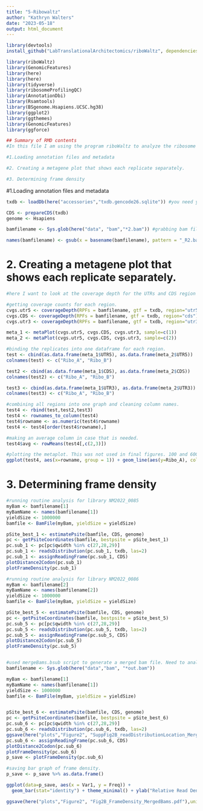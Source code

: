 ```yaml
---
title: "5-Ribowaltz"
author: "Kathryn Walters"
date: "2023-05-18"
output: html_document
---
```



```r
library(devtools)
install_github("LabTranslationalArchitectomics/riboWaltz", dependencies = TRUE)

library(riboWaltz)
library(GenomicFeatures)
library(here)
library(here)
library(tidyverse)
library(ribosomeProfilingQC)
library(AnnotationDbi)
library(Rsamtools)
library(BSgenome.Hsapiens.UCSC.hg38)
library(ggplot2)
library(ggthemes)
library(GenomicFeatures)
library(ggforce)
```



```r
## Summary of RMD contents
#In this file I am using the program riboWaltz to analyze the ribosome profiling data to determine quality. We are looking for periodicity, ~30nt fragment length, and strong enrichment for CDS sequences. The data here is used in Figure 2 and Supplemental Figure 2.  

#1.Loading annotation files and metadata

#2. Creating a metagene plot that shows each replicate separately.

#3. Determining frame density
```


#1.Loading annotation files and metadata


```r
txdb <- loadDb(here("accessories","txdb.gencode26.sqlite")) #you need your own database file as this is too large for github.

CDS <- prepareCDS(txdb)
genome <- Hsapiens

bamfilename <- Sys.glob(here("data", "bam","*2.bam")) #grabbing bam files. These are not stored on git as too large. Use riboPipe.bsub found in scripts to generate yourself. 

names(bamfilename) <- gsub(x = basename(bamfilename), pattern = "_R2.bam", replacement = "") #cleaning up title. 

```


# 2. Creating a metagene plot that shows each replicate separately.


```r
#here I want to look at the coverage depth for the UTRs and CDS region for each bam file. Then I can take that information and make my own metagene plot where I can see how these compare for each replicate (library 85 and 86)

#getting coverage counts for each region.
cvgs.utr5 <- coverageDepth(RPFs = bamfilename, gtf = txdb, region="utr5")
cvgs.CDS <- coverageDepth(RPFs = bamfilename, gtf = txdb, region="cds")
cvgs.utr3 <- coverageDepth(RPFs = bamfilename, gtf = txdb, region="utr3")

meta_1 <- metaPlot(cvgs.utr5, cvgs.CDS, cvgs.utr3, sample=c(1))
meta_2 <- metaPlot(cvgs.utr5, cvgs.CDS, cvgs.utr3, sample=c(2))

#binding the replicates into one dataframe for each region. 
test <- cbind(as.data.frame(meta_1$UTR5), as.data.frame(meta_2$UTR5))
colnames(test) <- c("Ribo_A", "Ribo_B")

test2 <- cbind(as.data.frame(meta_1$CDS), as.data.frame(meta_2$CDS))
colnames(test2) <- c("Ribo_A", "Ribo_B")

test3 <- cbind(as.data.frame(meta_1$UTR3), as.data.frame(meta_2$UTR3))
colnames(test3) <- c("Ribo_A", "Ribo_B")

#combining all regions into one graph and cleaning column names. 
test4 <- rbind(test,test2,test3)
test4 <- rownames_to_column(test4)
test4$rowname <- as.numeric(test4$rowname)
test4 <- test4[order(test4$rowname),]

#making an average column in case that is needed. 
test4$avg <- rowMeans(test4[,c(2,3)])

#plotting the metaplot. This was not used in final figures. 100 and 600 are the bins that form the cutoffs from the CDS to UTRs. 
ggplot(test4, aes(x=rowname, group = 1)) + geom_line(aes(y=Ribo_A), color = "darkred") +  geom_line(aes(y=Ribo_B), color = "navyblue") + theme_minimal() + geom_vline(xintercept = c(100,600), color = "grey") + xlab("") + ylab("Mean of Coverage") + ggtitle("RP vs IP Metagene Plot - 0hr")

```


# 3. Determining frame density


```r
#running routine analysis for library NM2022_0085
myBam <- bamfilename[1]
myBamName <- names(bamfilename[1])
yieldSize <- 1000000
bamfile <- BamFile(myBam, yieldSize = yieldSize)

pSite_best_1 <- estimatePsite(bamfile, CDS, genome)
pc <- getPsiteCoordinates(bamfile, bestpsite = pSite_best_1)
pc.sub_1 <- pc[pc$qwidth %in% c(27,28,29)]
pc.sub_1 <- readsDistribution(pc.sub_1, txdb, las=2)
pc.sub_1 <- assignReadingFrame(pc.sub_1, CDS)
plotDistance2Codon(pc.sub_1)
plotFrameDensity(pc.sub_1)

#running routine analysis for library NM2022_0086
myBam <- bamfilename[2]
myBamName <- names(bamfilename[2])
yieldSize <- 1000000
bamfile <- BamFile(myBam, yieldSize = yieldSize)

pSite_best_5 <- estimatePsite(bamfile, CDS, genome)
pc <- getPsiteCoordinates(bamfile, bestpsite = pSite_best_5)
pc.sub_5 <- pc[pc$qwidth %in% c(27,28,29)]
pc.sub_5 <- readsDistribution(pc.sub_5, txdb, las=2)
pc.sub_5 <- assignReadingFrame(pc.sub_5, CDS)
plotDistance2Codon(pc.sub_5)
plotFrameDensity(pc.sub_5)


#used mergeBams.bsub script to generate a merged bam file. Need to analyze that also. 
bamfilename <- Sys.glob(here("data","bam", "*out.bam"))

myBam <- bamfilename[1]
myBamName <- names(bamfilename[1])
yieldSize <- 1000000
bamfile <- BamFile(myBam, yieldSize = yieldSize)


pSite_best_6 <- estimatePsite(bamfile, CDS, genome)
pc <- getPsiteCoordinates(bamfile, bestpsite = pSite_best_6)
pc.sub_6 <- pc[pc$qwidth %in% c(27,28,29)]
pc.sub_6 <- readsDistribution(pc.sub_6, txdb, las=2)
ggsave(here("plots","Figure2", "SuppFig2B_readDistributionLocation_MergedBams.pdf"), units = "in", width = 6, height = 5, dpi = 320)
pc.sub_6 <- assignReadingFrame(pc.sub_6, CDS)
plotDistance2Codon(pc.sub_6)
plotFrameDensity(pc.sub_6)
p_save <- plotFrameDensity(pc.sub_6)

#saving bar graph of frame density.
p_save <- p_save %>% as.data.frame()

ggplot(data=p_save, aes(x = Var1, y = Freq)) +
  geom_bar(stat="identity") + theme_minimal() + ylab("Relative Read Density (%)") + xlab("Frame")

ggsave(here("plots","Figure2", "Fig2B_FrameDensity_MergedBams.pdf"),units = "in", width = 4, height = 3, dpi = 320)

```

